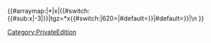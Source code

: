 <includeonly>{{#arraymap:{{{1|}}}|*|x|{{#switch:{{#sub:x|-3|}}|tgz=*x{{#switch:{{NAMESPACENUMBER}}|620={{SuperscriptFlag}}|#default=}}|#default=}}|\n }}</includeonly><noinclude>[[Category:PrivateEdition]]</noinclude>